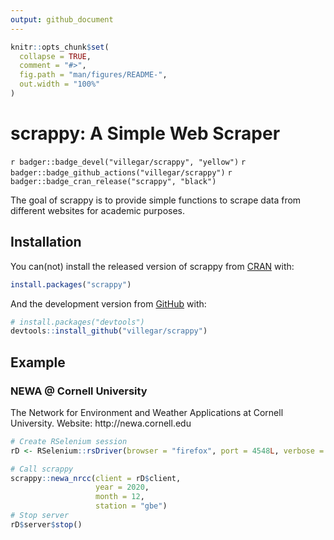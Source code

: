 ```yaml
---
output: github_document
---
```

<!-- README.md is generated from README.Rmd. Please edit that file -->

```r
knitr::opts_chunk$set(
  collapse = TRUE,
  comment = "#>",
  fig.path = "man/figures/README-",
  out.width = "100%"
)
```

# scrappy: A Simple Web Scraper

<!-- badges: start -->
`r badger::badge_devel("villegar/scrappy", "yellow")`
`r badger::badge_github_actions("villegar/scrappy")`
`r badger::badge_cran_release("scrappy", "black")`
<!-- badges: end -->

The goal of scrappy is to provide simple functions to scrape data from different
websites for academic purposes.

## Installation

You can(not) install the released version of scrappy from [CRAN](https://CRAN.R-project.org) with:

``` r
install.packages("scrappy")
```

And the development version from [GitHub](https://github.com/scrappy) with:

``` r
# install.packages("devtools")
devtools::install_github("villegar/scrappy")
```
## Example

### NEWA @ Cornell University
The Network for Environment and Weather Applications at Cornell University.
Website: http://newa.cornell.edu

```r
# Create RSelenium session
rD <- RSelenium::rsDriver(browser = "firefox", port = 4548L, verbose = FALSE)

# Call scrappy
scrappy::newa_nrcc(client = rD$client, 
                   year = 2020,
                   month = 12,
                   station = "gbe")
# Stop server
rD$server$stop()
```
